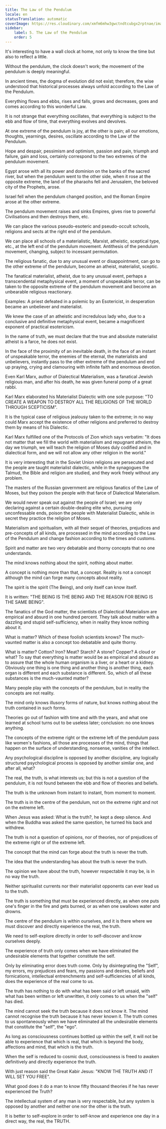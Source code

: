 ```yaml
---
title: The Law of the Pendulum
locale: en
statusTranslation: automatic
coverImage: https://res.cloudinary.com/xmfm6mhw3gwctndtcubgx2rptnae/image/upload/v1741354419/small_cover_la_gran_rebelion_28716e29d2.webp
sidebar:
    label: 5. The Law of the Pendulum
    order: 5
---
```

It's interesting to have a wall clock at home, not only to know the time but also to reflect a little.

Without the pendulum, the clock doesn't work; the movement of the pendulum is deeply meaningful.

In ancient times, the dogma of evolution did not exist; therefore, the wise understood that historical processes always unfold according to the Law of the Pendulum.

Everything flows and ebbs, rises and falls, grows and decreases, goes and comes according to this wonderful Law.

It is not strange that everything oscillates, that everything is subject to the ebb and flow of time, that everything evolves and devolves.

At one extreme of the pendulum is joy, at the other is pain; all our emotions, thoughts, yearnings, desires, oscillate according to the Law of the Pendulum.

Hope and despair, pessimism and optimism, passion and pain, triumph and failure, gain and loss, certainly correspond to the two extremes of the pendulum movement.

Egypt arose with all its power and dominion on the banks of the sacred river, but when the pendulum went to the other side, when it rose at the opposite extreme, the land of the pharaohs fell and Jerusalem, the beloved city of the Prophets, arose.

Israel fell when the pendulum changed position, and the Roman Empire arose at the other extreme.

The pendulum movement raises and sinks Empires, gives rise to powerful Civilisations and then destroys them, etc.

We can place the various pseudo-esoteric and pseudo-occult schools, religions and sects at the right end of the pendulum.

We can place all schools of a materialistic, Marxist, atheistic, sceptical type, etc., at the left end of the pendulum movement. Antithesis of the pendulum movement, changing, subject to incessant permutation.

The religious fanatic, due to any unusual event or disappointment, can go to the other extreme of the pendulum, become an atheist, materialist, sceptic.

The fanatical materialist, atheist, due to any unusual event, perhaps a transcendental metaphysical event, a moment of unspeakable terror, can be taken to the opposite extreme of the pendulum movement and become an unbearable religious reactionary.

Examples: A priest defeated in a polemic by an Esotericist, in desperation became an unbeliever and materialist.

We knew the case of an atheistic and incredulous lady who, due to a conclusive and definitive metaphysical event, became a magnificent exponent of practical esotericism.

In the name of truth, we must declare that the true and absolute materialist atheist is a farce, he does not exist.

In the face of the proximity of an inevitable death, in the face of an instant of unspeakable terror, the enemies of the eternal, the materialists and unbelievers, instantly pass to the other extreme of the pendulum and end up praying, crying and clamouring with infinite faith and enormous devotion.

Even Karl Marx, author of Dialectical Materialism, was a fanatical Jewish religious man, and after his death, he was given funeral pomp of a great rabbi.

Karl Marx elaborated his Materialist Dialectic with one sole purpose: "TO CREATE A WEAPON TO DESTROY ALL THE RELIGIONS OF THE WORLD THROUGH SCEPTICISM".

It is the typical case of religious jealousy taken to the extreme; in no way could Marx accept the existence of other religions and preferred to destroy them by means of his Dialectic.

Karl Marx fulfilled one of the Protocols of Zion which says verbatim: "It does not matter that we fill the world with materialism and repugnant atheism, the day we triumph, we will teach the religion of Moses duly codified and in dialectical form, and we will not allow any other religion in the world."

It is very interesting that in the Soviet Union religions are persecuted and the people are taught materialist dialectic, while in the synagogues the Talmud, the Bible and religion are studied, and they work freely without any problem.

The masters of the Russian government are religious fanatics of the Law of Moses, but they poison the people with that farce of Dialectical Materialism.

We would never speak out against the people of Israel; we are only declaring against a certain double-dealing elite who, pursuing unconfessable ends, poison the people with Materialist Dialectic, while in secret they practice the religion of Moses.

Materialism and spiritualism, with all their sequel of theories, prejudices and pre-concepts of all kinds, are processed in the mind according to the Law of the Pendulum and change fashion according to the times and customs.

Spirit and matter are two very debatable and thorny concepts that no one understands.

The mind knows nothing about the spirit, nothing about matter.

A concept is nothing more than that, a concept. Reality is not a concept although the mind can forge many concepts about reality.

The spirit is the spirit (The Being), and only itself can know itself.

It is written: "THE BEING IS THE BEING AND THE REASON FOR BEING IS THE SAME BEING".

The fanatics of the God matter, the scientists of Dialectical Materialism are empirical and absurd in one hundred percent. They talk about matter with a dazzling and stupid self-sufficiency, when in reality they know nothing about it.

What is matter? Which of these foolish scientists knows? The much-vaunted matter is also a concept too debatable and quite thorny.

What is matter? Cotton? Iron? Meat? Starch? A stone? Copper? A cloud or what? To say that everything is matter would be as empirical and absurd as to assure that the whole human organism is a liver, or a heart or a kidney. Obviously one thing is one thing and another thing is another thing, each organ is different and each substance is different. So, which of all these substances is the much-vaunted matter?

Many people play with the concepts of the pendulum, but in reality the concepts are not reality.

The mind only knows illusory forms of nature, but knows nothing about the truth contained in such forms.

Theories go out of fashion with time and with the years, and what one learned at school turns out to be useless later; conclusion: no one knows anything.

The concepts of the extreme right or the extreme left of the pendulum pass like women's fashions, all those are processes of the mind, things that happen on the surface of understanding, nonsense, vanities of the intellect.

Any psychological discipline is opposed by another discipline, any logically structured psychological process is opposed by another similar one, and after all, what?

The real, the truth, is what interests us; but this is not a question of the pendulum, it is not found between the ebb and flow of theories and beliefs.

The truth is the unknown from instant to instant, from moment to moment.

The truth is in the centre of the pendulum, not on the extreme right and not on the extreme left.

When Jesus was asked: What is the truth?, he kept a deep silence. And when the Buddha was asked the same question, he turned his back and withdrew.

The truth is not a question of opinions, nor of theories, nor of prejudices of the extreme right or of the extreme left.

The concept that the mind can forge about the truth is never the truth.

The idea that the understanding has about the truth is never the truth.

The opinion we have about the truth, however respectable it may be, is in no way the truth.

Neither spiritualist currents nor their materialist opponents can ever lead us to the truth.

The truth is something that must be experienced directly, as when one puts one's finger in the fire and gets burned, or as when one swallows water and drowns.

The centre of the pendulum is within ourselves, and it is there where we must discover and directly experience the real, the truth.

We need to self-explore directly in order to self-discover and know ourselves deeply.

The experience of truth only comes when we have eliminated the undesirable elements that together constitute the self.

Only by eliminating error does truth come. Only by disintegrating the "Self", my errors, my prejudices and fears, my passions and desires, beliefs and fornications, intellectual entrenchments and self-sufficiencies of all kinds, does the experience of the real come to us.

The truth has nothing to do with what has been said or left unsaid, with what has been written or left unwritten, it only comes to us when the "self" has died.

The mind cannot seek the truth because it does not know it. The mind cannot recognise the truth because it has never known it. The truth comes to us spontaneously when we have eliminated all the undesirable elements that constitute the "self", the "ego".

As long as consciousness continues bottled up within the self, it will not be able to experience that which is real, that which is beyond the body, affections and mind, that which is the truth.

When the self is reduced to cosmic dust, consciousness is freed to awaken definitively and directly experience the truth.

With just reason said the Great Kabir Jesus: "KNOW THE TRUTH AND IT WILL SET YOU FREE".

What good does it do a man to know fifty thousand theories if he has never experienced the Truth?

The intellectual system of any man is very respectable, but any system is opposed by another and neither one nor the other is the truth.

It is better to self-explore in order to self-know and experience one day in a direct way, the real, the TRUTH.

